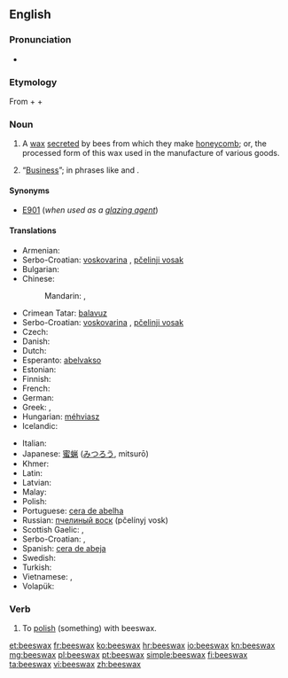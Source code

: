 ==English==

{{wikipedia}}

===Pronunciation===
* {{audio|en-us-beeswax.ogg|Audio (US)}}

===Etymology===
From {{term|bees}} + {{term|'s}} + {{term|wax}}

===Noun===
{{en-noun|sg=[[bee]]s[[wax]]|-|es}}

# A [[wax]] [[secrete]]d by bees from which they make [[honeycomb]]; or, the processed form of this wax used in the manufacture of various goods.
# {{colloquial}} “[[business|Business]]”; in phrases like {{term|mind your own beeswax}} and {{term|none of your beeswax}}.

====Synonyms====
* [[E901]] (''when used as a [[glazing agent]]'')

====Translations====
{{rfc-tsort|duplicate language: Serbo-Croatian}}
{{trans-top|wax secreted by bees}}
* Armenian: {{t-|hy|մեղրամոմ|tr=meġramom}}
* Serbo-Croatian: [[voskovarina]] {{f}}, [[pčelinji vosak]] {{m}}
* Bulgarian: {{t-|bg|пчелен восък}}
* Chinese:
*: Mandarin: {{t-|cmn|蜜蠟|sc=Hani}}, {{t-|cmn|蜜蜡|tr=mìlà|sc=Hani}}
* Crimean Tatar: [[balavuz]]
* Serbo-Croatian: [[voskovarina]] {{f}}, [[pčelinji vosak]] {{m}}
* Czech: {{t-|cs|včelí vosk|m}}
* Danish: {{t-|da|bivoks}}
* Dutch: {{t+|nl|bijenwas|m}}
* Esperanto: [[abelvakso]]
* Estonian: {{t-|et|mesilasvaha}}
* Finnish: {{t+|fi|mehiläisvaha}}
* French: {{t+|fr|cire d'abeille|f}}
* German: {{t+|de|Bienenwachs|n}}
* Greek: {{t-|el|μελισσόκηρος|m|tr=melissókiros}}, {{t-|el|μελισσοκέρι|n|tr=melissokéri}}
* Hungarian: [[méhviasz]]
* Icelandic: {{t-|is|bývax|n}}
{{trans-mid}}
* Italian: {{t-|it|cera d'api}}
* Japanese: [[蜜蝋]] ([[みつろう]], mitsurō)
* Khmer: {{t-|km|ក្រមួនឃ្មុំ|tr=kror moun khmom|sc=Khmr}}
* Latin: {{t-|la|cera|f}}
* Latvian: {{t+|lv|vasks|m}}
* Malay: {{t-|ms|lilin lebah}}
* Polish: {{t+|pl|wosk|m}} {{t+|pl|pszczeli}}
* Portuguese: [[cera de abelha]] {{f}}
* Russian: [[пчелиный воск]] (pčelínyj vosk) {{m}}
* Scottish Gaelic: {{t-|gd|cèir|f}},  {{t-|gd|cèir-sheillean|f}}
* Serbo-Croatian: {{t-|sh|восковаринa|f|tr=voskovarina}}, {{t-|sh|пчелињи восак|trm|tr=pčelinji vosak}}
* Spanish: [[cera de abeja]] {{f}}
* Swedish: {{t+|sv|bivax|n}}
* Turkish: {{t+|tr|balmumu}}
* Vietnamese: {{t-|vi|sáp ong}}, {{t+|vi|lạp}}
* Volapük: {{t+|vo|bienaväk}}
{{trans-bottom}}

===Verb===
{{en-verb|beeswax|es}}

# To [[polish]] (something) with beeswax.

[[et:beeswax]]
[[fr:beeswax]]
[[ko:beeswax]]
[[hr:beeswax]]
[[io:beeswax]]
[[kn:beeswax]]
[[mg:beeswax]]
[[pl:beeswax]]
[[pt:beeswax]]
[[simple:beeswax]]
[[fi:beeswax]]
[[ta:beeswax]]
[[vi:beeswax]]
[[zh:beeswax]]